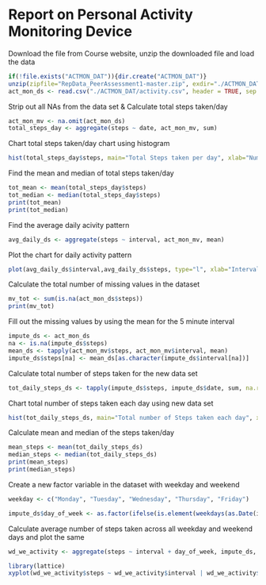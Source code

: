 Report on Personal Activity Monitoring Device
=============================================
Download the file from Course website, unzip the downloaded file and load the data

```r
if(!file.exists("ACTMON_DAT")){dir.create("ACTMON_DAT")}
unzip(zipfile="RepData_PeerAssessment1-master.zip", exdir="./ACTMON_DAT")
act_mon_ds <- read.csv("./ACTMON_DAT/activity.csv", header = TRUE, sep =",")
```
Strip out all NAs from the data set & Calculate total steps taken/day
```r
act_mon_mv <- na.omit(act_mon_ds)
total_steps_day <- aggregate(steps ~ date, act_mon_mv, sum)
```
Chart total steps taken/day chart using histogram
```r
hist(total_steps_day$steps, main="Total Steps taken per day", xlab="Number of Steps", ylab="Frequency", border="blue", col="green", ylim = c(0,40))
```

Find the mean and median of total steps taken/day
```r
tot_mean <- mean(total_steps_day$steps)
tot_median <- median(total_steps_day$steps)
print(tot_mean)
print(tot_median)
```

Find the average daily acivity pattern
```r
avg_daily_ds <- aggregate(steps ~ interval, act_mon_mv, mean)
```

Plot the chart for daily activity pattern 
```r
plot(avg_daily_ds$interval,avg_daily_ds$steps, type="l", xlab="Interval", ylab="Avg Number of Steps",main="Average Daily Activity Pattern")
```

Calculate the total number of missing values in the dataset
```r
mv_tot <- sum(is.na(act_mon_ds$steps))
print(mv_tot)
```

Fill out the missing values by using the mean for the 5 minute interval
```r
impute_ds <- act_mon_ds
na <- is.na(impute_ds$steps)
mean_ds <- tapply(act_mon_mv$steps, act_mon_mv$interval, mean)
impute_ds$steps[na] <- mean_ds[as.character(impute_ds$interval[na])]
```
Calculate total number of steps taken for the new data set
```r
tot_daily_steps_ds <- tapply(impute_ds$steps, impute_ds$date, sum, na.rm=TRUE)
```

Chart total number of steps taken each day using new data set
```r
hist(tot_daily_steps_ds, main="Total number of Steps taken each day", xlab="Number of Steps", ylab="Frequency", border="blue", col="green", ylim= c(0,35))
```

Calculate mean and median of the steps taken/day
```r
mean_steps <- mean(tot_daily_steps_ds)
median_steps <- median(tot_daily_steps_ds)
print(mean_steps)
print(median_steps)
```
Create a new factor variable in the dataset with weekday and weekend
```r
weekday <- c("Monday", "Tuesday", "Wednesday", "Thursday", "Friday")

impute_ds$day_of_week <- as.factor(ifelse(is.element(weekdays(as.Date(impute_ds$date)),weekday), "weekday", "weekend"))
```
Calculate average number of steps taken across all weekday and weekend days and plot the same
```r
wd_we_activity <- aggregate(steps ~ interval + day_of_week, impute_ds, mean)
```
```r
library(lattice)
xyplot(wd_we_activity$steps ~ wd_we_activity$interval | wd_we_activity$day_of_week, main="Differences in activity patterns between weekdays and weekends",xlab="Interval", ylab="Steps taken per Day",layout=c(1,2), type="l")
```
